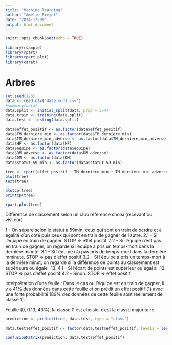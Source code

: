 ```yaml
---
title: "Machine learning"
author: "Amélie Brejot"
date: "2024-12-09"
output: html_document
---
```


```r
knitr::opts_chunk$set(echo = TRUE)

library(rsample)
library(rpart)
library(rpart.plot)
library(caret)
```


# Arbres

```r
set.seed(123)
data <- read.csv("data_mod1.csv")
#summary(data)
data.split <- initial_split(data, prop = 3/4)
data.train <- training(data.split)
data.test <- testing(data.split)
```

```r
data$effet_positif <- as.factor(data$effet_positif)
data$TM_derniere_min <- as.factor(data$TM_derniere_min)
data$TM_derniere_min_adverse <- as.factor(data$TM_derniere_min_adverse)
data$HF <- as.factor(data$HF)
data$equipe <- as.factor(data$equipe)
data$DM_adverse <- as.factor(data$DM_adverse)
data$DM <- as.factor(data$DM)
data$statut_59_min <- as.factor(data$statut_59_min)
```


```r
tree <- rpart(effet_positif ~ TM_derniere_min + TM_derniere_min_adverse + HF + equipe + diff_classement + DM_adverse + DM + statut_59_min, data = data.train, method = "class")
plot(tree)
text(tree)

plotcp(tree)
printcp(tree)

rpart.plot(tree)
```
Différence de classement selon un club référence choisi (recevant ou visiteur)

1 - On sépare selon le statut à 59min, ceux qui sont en train de perdre et à égalité d'un coté puis ceux qui sont en train de gagner de l'autre.
2.1 - Si l'équipe en train de gagner. STOP => effet positif
2.2 - Si l'équipe n'est pas en train de gagner, on regarde si l'équipe à pris un temps-mort dans la dernière minute.
3.1 - Si l'équipe n'a pas pris de temps-mort dans la dernière mminute. STOP => pas d'effet positif
3.2 - Si l'équipe a pris un temps-mort à la dernière minut, on regarde si la différence de points au classement est supérieure ou égale -13.
4.1 - Si l'écart de points est supérieur ou égal à -13. STOP => pas d'effet positif
4.2 - Sinon. STOP => effet positif

Interprétation d'une feuile :
Dans le cas où l'équipe est en train de gagner, il y a 41% des données dans cette feuille et on prédit un effet positif (1) avec une forte probabilité (89% des données de cette feuille sont réellement de classe 1).

Feuille (0, 0.13, 43%), la classe 0 est choisie, c'est la classe majoritaire.


```r
prediction <- predict(tree, data.test, type = "class")

data.test$effet_positif <- factor(data.test$effet_positif, levels = levels(prediction))

confusionMatrix(prediction, data.test$effet_positif)
```


